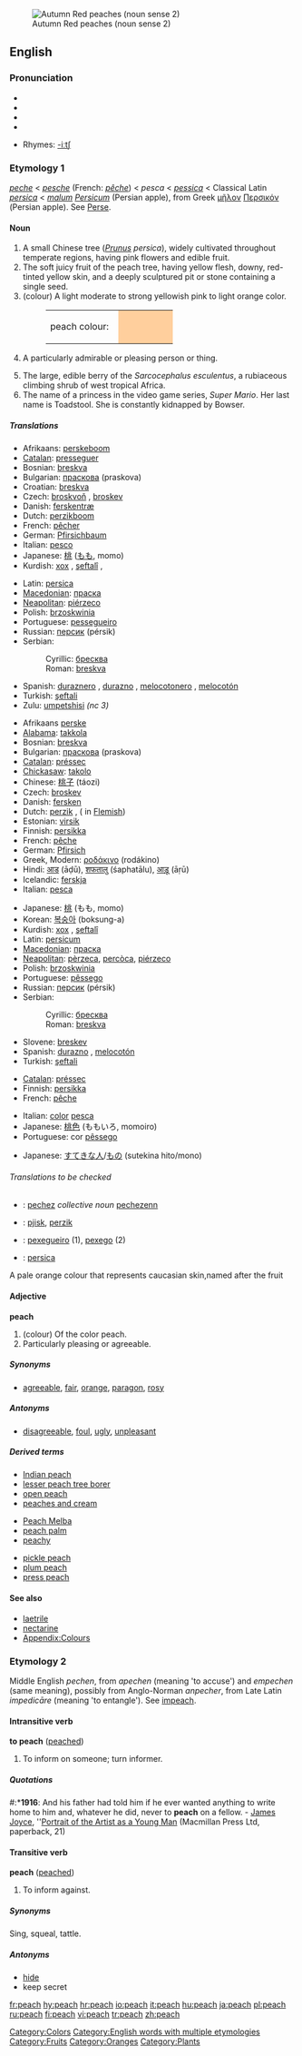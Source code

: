 {{wikipedia|dab=peach (disambiguation)|peach}}
[[Image:Autumn Red peaches.jpg|thumb|Autumn Red peaches (noun sense 2)]]
==English==

===Pronunciation===
*{{AHD|pēch}}
*{{IPA|/piːʧ/}}
*{{SAMPA|/pi:tS/}}
*{{audio|en-us-peach.ogg|Audio (US)}}

*Rhymes: [[Rhymes:English:-iːtʃ|-iːtʃ]]

===Etymology 1===
{{ME.}} ''[[peche]]'' < {{OF.}} ''[[pesche]]'' (French: ''[[pêche]]'') < {{ML.}} ''pesca'' < {{VL.}} ''[[pessica]]'' < Classical Latin ''[[persica]]'' < ''[[malum]] [[Persicum]]'' (Persian apple), from Greek [[μῆλον]] [[Περσικόν]] (Persian apple). See [[Perse]].

====Noun====
{{wikipedia}}
{{en-noun|peaches}}

# A small Chinese tree (''[[Prunus]] persica''), widely cultivated throughout temperate regions, having pink flowers and edible fruit.
# The soft juicy fruit of the peach tree, having yellow flesh, downy, red-tinted yellow skin, and a deeply sculptured pit or stone containing a single seed.
# (colour) A light moderate to strong yellowish pink to light orange color.
#:<table><tr><td>peach colour: &nbsp;</td> <td bgcolor="#FFCF9D" width="80">&nbsp; </td></tr></table>
# {{informal}} A particularly admirable or pleasing person or thing.
# The large, edible berry of the ''Sarcocephalus esculentus'', a rubiaceous climbing shrub of west tropical Africa.
# The name of a princess in the video game series, ''Super Mario''. Her last name is Toadstool. She is constantly kidnapped by Bowser.

=====Translations=====
{{trans-top|tree}}
*Afrikaans: [[perskeboom]]
*[[Catalan]]: [[presseguer]] {{m}}
*Bosnian: [[breskva#Bosnian|breskva]] {{f}}
*Bulgarian: [[праскова]] (praskova) {{m}}
*Croatian: [[breskva]]
*Czech: [[broskvoň]] {{f}}, [[broskev]] {{f}} {{italbrac|informal}}
*Danish: [[ferskentræ]] {{n}}
*Dutch: [[perzikboom]] {{m}}
*French: [[pêcher]] {{m}}
*German: [[Pfirsichbaum]] {{m}}
*Italian: [[pesco]] {{m}}
*Japanese: [[桃]] ([[もも]], momo)
*Kurdish: [[xox]] {{f}}, [[şeftalî]] {{g|Kurdish}}, {{KUchar|[[قۆخ]]}}
{{trans-mid}}
*Latin: [[persica]] {{f}}
*[[Macedonian]]: [[праска]] {{f}}
*[[Neapolitan]]: [[piérzeco]] {{m}}
*Polish: [[brzoskwinia]] {{f}}
*Portuguese: [[pessegueiro]] {{m}}
*Russian: [[персик]] (pérsik) {{m}}
*Serbian:
*:Cyrillic: [[бресква#Serbian|бресква]] {{f}}
*:Roman: [[breskva#Serbian|breskva]] {{f}}
*Spanish: [[duraznero]] {{m}}, [[durazno]] {{m}}, [[melocotonero]] {{m}}, [[melocotón]] {{m}}
*Turkish: [[şeftali]]
*Zulu: [[umpetshisi]] ''(nc 3)''
{{trans-bottom}}

{{trans-top|fruit}}
*Afrikaans [[perske]]
*[[Alabama]]: [[takkola]]
*Bosnian: [[breskva#Bosnian|breskva]] {{f}}
*Bulgarian: [[праскова]] (praskova) {{m}}
*[[Catalan]]: [[préssec]] {{m}}
*[[Chickasaw]]: [[takolo]]
*Chinese: [[桃子]] (táozi)
*Czech: [[broskev]] {{f}}
*Danish: [[fersken]] {{c}}
*Dutch: [[perzik]] {{m}}, ({{f}} in [[Flemish]])
*Estonian: [[virsik]]
*Finnish: [[persikka]]
*French: [[pêche]] {{f}}
*German: [[Pfirsich]] {{m}}
*Greek, Modern: [[ροδάκινο]] (rodákino) {{n}}
*Hindi: [[आड]] (āḍū), [[शफतालु]] (śaphatālu), [[आड़ू]] (āṛū)
*Icelandic: [[ferskja]] {{f}}
*Italian: [[pesca]] {{f}}
{{trans-mid}}
*Japanese: [[桃]] (もも, momo)
*Korean: [[복숭아]] (boksung-a)
*Kurdish: [[xox]] {{f}}, [[şeftalî]]
*Latin: [[persicum]] {{n}}
*[[Macedonian]]: [[праска]] {{f}}
*[[Neapolitan]]: [[pèrzeca]], [[percòca]], [[piérzeco]]
*Polish: [[brzoskwinia]] {{f}}
*Portuguese: [[pêssego]] {{m}}
*Russian: [[персик]] (pérsik) {{m}}
*Serbian:
*:Cyrillic: [[бресква#Serbian|бресква]] {{f}}
*:Roman: [[breskva#Serbian|breskva]] {{f}}
*Slovene: [[breskev]] {{f}}
*Spanish: [[durazno]] {{m}}, [[melocotón]] {{m}}
*Turkish: [[şeftali]]
{{trans-bottom}}

{{trans-top|colour}}
*[[Catalan]]: [[préssec]] {{m}}
*Finnish: [[persikka]]
*French: [[pêche]] {{f}}
{{trans-mid}}
*Italian: [[color]] [[pesca]]
*Japanese: [[桃色]] (ももいろ, momoiro)
*Portuguese: cor [[pêssego]] {{f}}
{{trans-bottom}}

{{trans-top|pleasing person/thing}}
*Japanese: [[すてき]]な[[人]]/[[もの]] (sutekina hito/mono)
{{trans-mid}}
{{trans-bottom}}

{{trans-top|berry}}
{{trans-mid}}
{{trans-bottom}}

======Translations to be checked======
{{checktrans}}
<!--Remove this section once all of the translations below have been moved into the tables above.-->

*{{ttbc|Breton}}: [[pechez]] ''collective noun'' [[pechezenn]] {{f}} {{s}}
*{{ttbc|Frisian}}: [[pjisk]], [[perzik]] {{g|Frisian}}
*{{ttbc|Galician}}: [[pexegueiro]] {{m}} (1), [[pexego]] {{m}} (2)
*{{ttbc|Latin}}: [[persica]]

A pale orange colour that represents caucasian skin,named after the fruit

====Adjective====
'''peach'''

# (colour) Of the color peach.
# Particularly pleasing or agreeable.

=====Synonyms=====
*[[agreeable]], [[fair]], [[orange]], [[paragon]], [[rosy]]

=====Antonyms=====
*[[disagreeable]], [[foul]], [[ugly]], [[unpleasant]]

=====Derived terms=====
{{top3}}
*[[Indian peach]]
*[[lesser peach tree borer]]
*[[open peach]]
*[[peaches and cream]]
{{mid3}}
*[[Peach Melba]]
*[[peach palm]]
*[[peachy]]
{{mid3}}
*[[pickle peach]]
*[[plum peach]]
*[[press peach]]
{{bottom}}

====See also====
*[[laetrile]]
*[[nectarine]]
*[[Wiktionary_Appendix:Colours|Appendix:Colours]]

===Etymology 2===

Middle English ''pechen'', from ''apechen'' (meaning 'to accuse') and ''empechen'' (same meaning), possibly from Anglo-Norman ''anpecher'', from Late Latin ''impedicāre'' (meaning 'to entangle'). See [[impeach]].

====Intransitive verb====
{{rfc-trverb|Intransitive verb}}
'''to peach''' ([[peached]])

# {{obsolete}} To inform on someone; turn informer.

=====Quotations=====
#:*'''1916''': And his father had told him if he ever wanted anything to write home to him and, whatever he did, never to '''peach''' on a fellow. - [[w:James Joyce|James Joyce]], ''[[w:Portrait of the Artist as a Young Man|Portrait of the Artist as a Young Man]] (Macmillan Press Ltd, paperback, 21)

====Transitive verb====
'''peach''' ([[peached]])

# <!-- is this obsolete, too??? -->To inform against.

=====Synonyms=====
Sing, squeal, tattle.

=====Antonyms=====
*[[hide]]
*keep secret

[[Category:Colors]]
[[Category:English words with multiple etymologies]]
[[Category:Fruits]]
[[Category:Oranges]]
[[Category:Plants]]

[[fr:peach]]
[[hy:peach]]
[[hr:peach]]
[[io:peach]]
[[it:peach]]
[[hu:peach]]
[[ja:peach]]
[[pl:peach]]
[[ru:peach]]
[[fi:peach]]
[[vi:peach]]
[[tr:peach]]
[[zh:peach]]